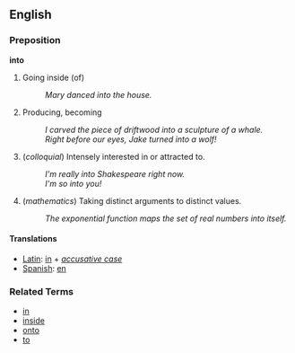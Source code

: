 ==English==
===Preposition===
'''into'''

# Going inside (of)
#: ''Mary danced into the house.''
# Producing, becoming
#: ''I carved the piece of driftwood into a sculpture of a whale.''
#: ''Right before our eyes, Jake turned into a wolf!''
# (''colloquial'') Intensely interested in or attracted to.
#: ''I'm really into Shakespeare right now.''
#: ''I'm so into you!''
# (''mathematics'') Taking distinct arguments to distinct values.
#: ''The exponential function maps the set of real numbers into itself.''

====Translations====
*[[Latin]]: [[in]] + ''[[accusative case]]''
*[[Spanish]]: [[en]]

===Related Terms===
*[[in]]
*[[inside]]
*[[onto]]
*[[to]]